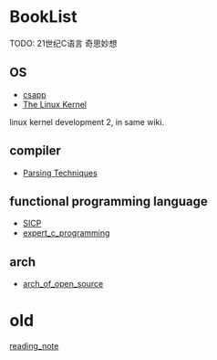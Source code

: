 = BookList =

TODO:
21世纪C语言
奇思妙想

== OS ==
* [[csapp]]
* [[tlk|The Linux Kernel]]
linux kernel development 2, in same wiki.
== compiler ==
* [[parsing_tech|Parsing Techniques]]
== functional programming language ==
* [[6001_SICP|SICP]]
* [[expert_c_programming]]
== arch ==
* [[arch_of_open_source]]

= old =
[[reading_note]]
